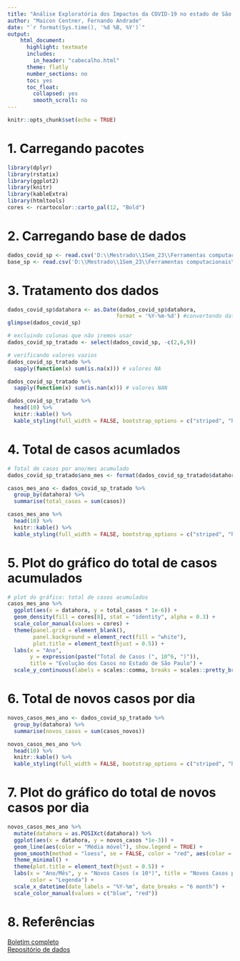 ```yaml
---
title: "Análise Exploratória dos Impactos da COVID-19 no estado de São Paulo"
author: "Maicon Centner, Fernando Andrade"
date: "`r format(Sys.time(), '%d %B, %Y')`"
output:
    html_document:
      highlight: textmate
      includes:
        in_header: "cabecalho.html"
      theme: flatly
      number_sections: no
      toc: yes
      toc_float:
        collapsed: yes
        smooth_scroll: no
---
```


```r
knitr::opts_chunk$set(echo = TRUE)
```

# 1. Carregando pacotes
```r
library(dplyr)
library(rstatix)
library(ggplot2)
library(knitr)
library(kableExtra)
library(htmltools)
cores <- rcartocolor::carto_pal(12, "Bold")
```

# 2. Carregando base de dados
```r
dados_covid_sp <- read.csv('D:\\Mestrado\\1Sem_23\\Ferramentas computacionais\\projeto_final\\base_dados\\dados_covid_sp.csv', sep = ";")
base_sp <- read.csv('D:\\Mestrado\\1Sem_23\\Ferramentas computacionais\\projeto_final\\base_dados\\sp.csv', sep = ";")
```

# 3. Tratamento dos dados
```r
dados_covid_sp$datahora <- as.Date(dados_covid_sp$datahora,
                                  format = '%Y-%m-%d') #convertendo datahora para data
glimpse(dados_covid_sp)

# excluindo colunas que não iremos usar
dados_covid_sp_tratado <- select(dados_covid_sp, -c(2,6,9))

# verificando valores vazios
dados_covid_sp_tratado %>% 
  sapply(function(x) sum(is.na(x))) # valores NA

dados_covid_sp_tratado %>% 
  sapply(function(x) sum(is.nan(x))) # valores NAN

dados_covid_sp_tratado %>%
  head(10) %>%
  knitr::kable() %>%
  kable_styling(full_width = FALSE, bootstrap_options = c("striped", "hover","condesed","responsive"))
```

# 4. Total de casos acumlados
```r
# Total de casos por ano/mes acumulado
dados_covid_sp_tratado$ano_mes <- format(dados_covid_sp_tratado$datahora, "%Y-%m")

casos_mes_ano <- dados_covid_sp_tratado %>% 
  group_by(datahora) %>% 
  summarise(total_casos = sum(casos))

casos_mes_ano %>%
  head(10) %>%
  knitr::kable() %>%
  kable_styling(full_width = FALSE, bootstrap_options = c("striped", "hover","condesed","responsive"))
```

# 5. Plot do gráfico do total de casos acumulados
```r
# plot do gráfico: total de casos acumulados
casos_mes_ano %>% 
  ggplot(aes(x = datahora, y = total_casos * 1e-6)) +
  geom_density(fill = cores[8], stat = "identity", alpha = 0.3) +
  scale_color_manual(values = cores) +
  theme(panel.grid = element_blank(),
        panel.background = element_rect(fill = "white"),
        plot.title = element_text(hjust = 0.5)) +
  labs(x = "Ano",
       y = expression(paste("Total de Casos (", 10^6, ")")),
       title = "Evolução dos Casos no Estado de São Paulo") +
  scale_y_continuous(labels = scales::comma, breaks = scales::pretty_breaks(5))
```

# 6. Total de novos casos por dia
```r
novos_casos_mes_ano <- dados_covid_sp_tratado %>% 
  group_by(datahora) %>% 
  summarise(novos_casos = sum(casos_novos))

novos_casos_mes_ano %>%
  head(10) %>%
  knitr::kable() %>%
  kable_styling(full_width = FALSE, bootstrap_options = c("striped", "hover","condesed","responsive"))
```

# 7. Plot do gráfico do total de novos casos por dia
```r
novos_casos_mes_ano %>%
  mutate(datahora = as.POSIXct(datahora)) %>%
  ggplot(aes(x = datahora, y = novos_casos *1e-3)) +
  geom_line(aes(color = "Média móvel"), show.legend = TRUE) +
  geom_smooth(method = "loess", se = FALSE, color = "red", aes(color = "Curva de Suavização"), show.legend = TRUE) +
  theme_minimal() +
  theme(plot.title = element_text(hjust = 0.5)) +
  labs(x = "Ano/Mês", y = "Novos Casos (x 10³)", title = "Novos Casos por Dia no Estado de São Paulo",
       color = "Legenda") +
  scale_x_datetime(date_labels = "%Y-%m", date_breaks = "6 month") +
  scale_color_manual(values = c("blue", "red"))
```

# 8. Referências  
[Boletim completo](https://www.seade.gov.br/coronavirus/)  
[Repositório de dados](https://github.com/seade-R/dados-covid-sp)

